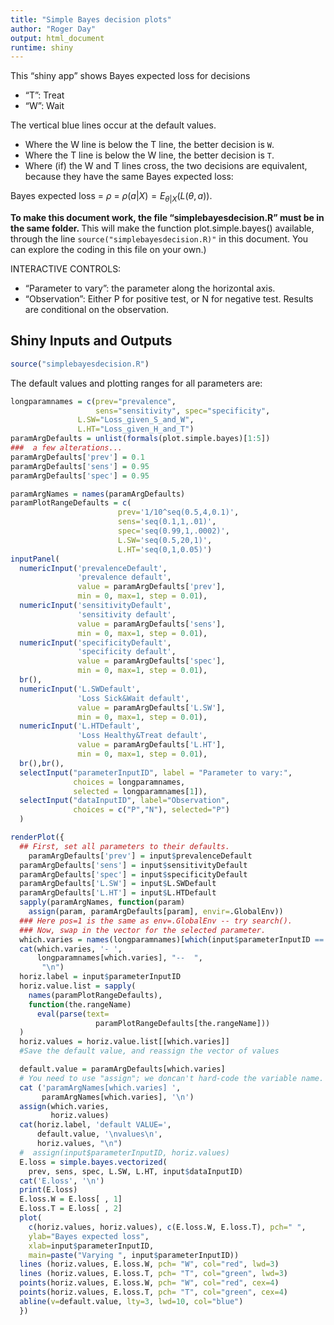 ```yaml
---
title: "Simple Bayes decision plots"
author: "Roger Day"
output: html_document
runtime: shiny
---
```


 
This "shiny app" shows Bayes expected loss for decisions 

* "T": Treat
* "W": Wait



The vertical blue lines occur at the default values.

* Where the W line is below the T line, the better decision is `W`.
* Where the T line is below the W line, the better decision is `T`.
* Where (if) the W and T lines cross, the two decisions are equivalent, because they have the same Bayes expected loss:

Bayes expected loss = $\rho$ = $\rho (a|X) = {E_{\theta |X}}(L(\theta ,a))$.


**To make this document work, the file "simplebayesdecision.R" must be in the same folder. **
This will make the function plot.simple.bayes() available,
 through the line  `source("simplebayesdecision.R)"` in this document. You can explore the coding in this file on your own.)

INTERACTIVE CONTROLS:

* "Parameter to vary":  the parameter along the horizontal axis.
* "Observation":  Either P for positive test, or N for negative test. Results are conditional on the observation.


## Shiny Inputs and Outputs

```r
source("simplebayesdecision.R")
```

The default values and plotting ranges for all parameters are:

```r
longparamnames = c(prev="prevalence", 
                   sens="sensitivity", spec="specificity",
               L.SW="Loss_given_S_and_W",
               L.HT="Loss_given_H_and_T")
paramArgDefaults = unlist(formals(plot.simple.bayes)[1:5])
###  a few alterations...
paramArgDefaults['prev'] = 0.1
paramArgDefaults['sens'] = 0.95
paramArgDefaults['spec'] = 0.95

paramArgNames = names(paramArgDefaults)
paramPlotRangeDefaults = c(
                        prev='1/10^seq(0.5,4,0.1)',
                        sens='seq(0.1,1,.01)',
                        spec='seq(0.99,1,.0002)',
                        L.SW='seq(0.5,20,1)',
                        L.HT='seq(0,1,0.05)')
inputPanel(
  numericInput('prevalenceDefault',
               'prevalence default',
               value = paramArgDefaults['prev'],
               min = 0, max=1, step = 0.01),
  numericInput('sensitivityDefault',
               'sensitivity default',
               value = paramArgDefaults['sens'],
               min = 0, max=1, step = 0.01),
  numericInput('specificityDefault',
               'specificity default',
               value = paramArgDefaults['spec'],
               min = 0, max=1, step = 0.01),
  br(),
  numericInput('L.SWDefault',
               'Loss Sick&Wait default',
               value = paramArgDefaults['L.SW'],
               min = 0, max=1, step = 0.01),
  numericInput('L.HTDefault',
               'Loss Healthy&Treat default',
               value = paramArgDefaults['L.HT'],
               min = 0, max=1, step = 0.01),
  br(),br(),
  selectInput("parameterInputID", label = "Parameter to vary:",
              choices = longparamnames, 
              selected = longparamnames[1]),
  selectInput("dataInputID", label="Observation",
              choices = c("P","N"), selected="P")
  )

renderPlot({
  ## First, set all parameters to their defaults.
    paramArgDefaults['prev'] = input$prevalenceDefault
  paramArgDefaults['sens'] = input$sensitivityDefault
  paramArgDefaults['spec'] = input$specificityDefault
  paramArgDefaults['L.SW'] = input$L.SWDefault
  paramArgDefaults['L.HT'] = input$L.HTDefault
  sapply(paramArgNames, function(param) 
    assign(param, paramArgDefaults[param], envir=.GlobalEnv))
  ### Here pos=1 is the same as env=.GlobalEnv -- try search().
  ### Now, swap in the vector for the selected parameter.
  which.varies = names(longparamnames)[which(input$parameterInputID == longparamnames)]
  cat(which.varies, '- ',
      longparamnames[which.varies], "--  ",
       "\n")
  horiz.label = input$parameterInputID 
  horiz.value.list = sapply(
    names(paramPlotRangeDefaults),
    function(the.rangeName)
      eval(parse(text=
                   paramPlotRangeDefaults[the.rangeName]))
  )
  horiz.values = horiz.value.list[[which.varies]]
  #Save the default value, and reassign the vector of values

  default.value = paramArgDefaults[which.varies]
  # You need to use "assign"; we doncan't hard-code the variable name.
  cat ('paramArgNames[which.varies] ',
       paramArgNames[which.varies], '\n')
  assign(which.varies,
         horiz.values)
  cat(horiz.label, 'default VALUE=',
      default.value, '\nvalues\n', 
      horiz.values, "\n")
  #  assign(input$parameterInputID, horiz.values)
  E.loss = simple.bayes.vectorized(
    prev, sens, spec, L.SW, L.HT, input$dataInputID)
  cat('E.loss', '\n')
  print(E.loss)
  E.loss.W = E.loss[ , 1]
  E.loss.T = E.loss[ , 2]
  plot(
    c(horiz.values, horiz.values), c(E.loss.W, E.loss.T), pch=" ",
    ylab="Bayes expected loss",
    xlab=input$parameterInputID,
    main=paste("Varying ", input$parameterInputID))
  lines (horiz.values, E.loss.W, pch= "W", col="red", lwd=3)
  lines (horiz.values, E.loss.T, pch= "T", col="green", lwd=3)
  points(horiz.values, E.loss.W, pch= "W", col="red", cex=4)
  points(horiz.values, E.loss.T, pch= "T", col="green", cex=4)
  abline(v=default.value, lty=3, lwd=10, col="blue")
  })
```


